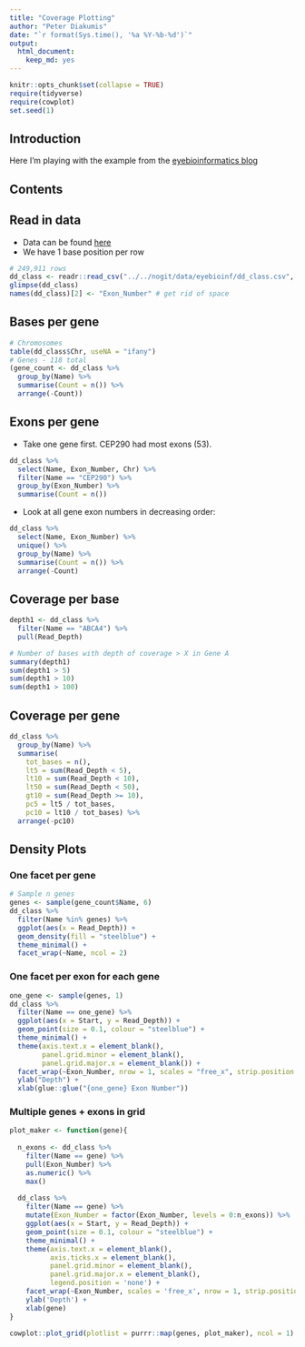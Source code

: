 ```yaml
---
title: "Coverage Plotting"
author: "Peter Diakumis"
date: "`r format(Sys.time(), '%a %Y-%b-%d')`"
output: 
  html_document: 
    keep_md: yes
---
```


```r
knitr::opts_chunk$set(collapse = TRUE)
require(tidyverse)
require(cowplot)
set.seed(1)
```

## Introduction

Here I'm playing with the example from the
[eyebioinformatics blog](http://davemcg.github.io/post/let-s-plot-3-base-pair-resolution-ngs-exome-coverage-plots-part-1)

## Contents

## Read in data
* Data can be found
  [here](https://github.com/davemcg/Let_us_plot/raw/master/003_coverage/dd_class.csv)
* We have 1 base position per row

```r
# 249,911 rows
dd_class <- readr::read_csv("../../nogit/data/eyebioinf/dd_class.csv", col_types = "cidciiciic")
glimpse(dd_class)
names(dd_class)[2] <- "Exon_Number" # get rid of space
```


## Bases per gene

```r
# Chromosomes
table(dd_class$Chr, useNA = "ifany")
# Genes - 118 total
(gene_count <- dd_class %>%
  group_by(Name) %>% 
  summarise(Count = n()) %>% 
  arrange(-Count))
```

## Exons per gene 

* Take one gene first. CEP290 had most exons (53).

```r
dd_class %>%
  select(Name, Exon_Number, Chr) %>%
  filter(Name == "CEP290") %>%
  group_by(Exon_Number) %>%
  summarise(Count = n())
```

* Look at all gene exon numbers in decreasing order:

```r
dd_class %>% 
  select(Name, Exon_Number) %>%
  unique() %>%
  group_by(Name) %>% 
  summarise(Count = n()) %>% 
  arrange(-Count)
```

## Coverage per base

```r
depth1 <- dd_class %>% 
  filter(Name == "ABCA4") %>% 
  pull(Read_Depth)

# Number of bases with depth of coverage > X in Gene A
summary(depth1)
sum(depth1 > 5)
sum(depth1 > 10)
sum(depth1 > 100)
```

## Coverage per gene

```r
dd_class %>% 
  group_by(Name) %>% 
  summarise(
    tot_bases = n(),
    lt5 = sum(Read_Depth < 5),
    lt10 = sum(Read_Depth < 10),
    lt50 = sum(Read_Depth < 50),
    gt10 = sum(Read_Depth >= 10),
    pc5 = lt5 / tot_bases,
    pc10 = lt10 / tot_bases) %>% 
  arrange(-pc10)
```

## Density Plots

### One facet per gene

```r
# Sample n genes
genes <- sample(gene_count$Name, 6)
dd_class %>% 
  filter(Name %in% genes) %>%
  ggplot(aes(x = Read_Depth)) +
  geom_density(fill = "steelblue") +
  theme_minimal() +
  facet_wrap(~Name, ncol = 2) 
```

### One facet per exon for each gene

```r
one_gene <- sample(genes, 1)
dd_class %>%
  filter(Name == one_gene) %>% 
  ggplot(aes(x = Start, y = Read_Depth)) +
  geom_point(size = 0.1, colour = "steelblue") +
  theme_minimal() +
  theme(axis.text.x = element_blank(),
        panel.grid.minor = element_blank(),
        panel.grid.major.x = element_blank()) +
  facet_wrap(~Exon_Number, nrow = 1, scales = "free_x", strip.position = "bottom") +
  ylab("Depth") +
  xlab(glue::glue("{one_gene} Exon Number"))
```

### Multiple genes + exons in grid

```r
plot_maker <- function(gene){
  
  n_exons <- dd_class %>%
    filter(Name == gene) %>%
    pull(Exon_Number) %>%
    as.numeric() %>%
    max()
  
  dd_class %>%
    filter(Name == gene) %>%
    mutate(Exon_Number = factor(Exon_Number, levels = 0:n_exons)) %>%  
    ggplot(aes(x = Start, y = Read_Depth)) + 
    geom_point(size = 0.1, colour = "steelblue") +
    theme_minimal() +
    theme(axis.text.x = element_blank(), 
          axis.ticks.x = element_blank(), 
          panel.grid.minor = element_blank(), 
          panel.grid.major.x = element_blank(),
          legend.position = 'none') + 
    facet_wrap(~Exon_Number, scales = 'free_x', nrow = 1, strip.position = 'bottom') + 
    ylab('Depth') + 
    xlab(gene)
}
```

```r
cowplot::plot_grid(plotlist = purrr::map(genes, plot_maker), ncol = 1)
```

